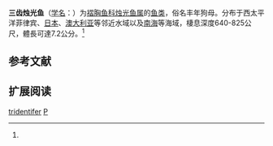 {{Speciesbox
| name = 三齿烛光鱼
| status = NE
| status_system = IUCN3.1
| image = Polyipnus tridentifer.jpg
| genus = Polyipnus
| species = tridentifer
| authority = McCulloch, 1914<ref name='id5471'>{{cite web| url =http://www.bioinfo.cn/db05/BjdwSpecies.php?action=view&id=5471| title =三齿烛光鱼| work =中国动物物种编目数据库| publisher =中国科学院微生物研究所| author =中国科学院动物研究所| accessdate =2009-04-11| deadurl =yes| archiveurl =https://web.archive.org/web/20131203122335/http://www.bioinfo.cn/db05/BjdwSpecies.php?action=view| archivedate =2013-12-03}}</ref>
| synonyms = *''Polyipnus trigentifer''<br /><small>McCulloch, 1914</small>
}}

'''三齿烛光鱼'''（[[学名|学名]]：{{lang|la|''Polyipnus tridentifer''}}）为[[褶胸鱼科|褶胸鱼科]][[烛光鱼属|烛光鱼属]]的[[鱼类|鱼类]]，俗名丰年狗母。分布于西太平洋菲律宾、[[日本|日本]]、[[澳大利亚|澳大利亚]]等邻近水域以及[[南海|南海]]等海域，棲息深度640-825公尺，體長可達7.2公分。<ref name='id5471'/>

== 参考文献 ==
{{reflist}}

== 扩展阅读 ==
{{refbegin}}
{{wikispecies-inline|Polyipnus tridentifer|三齿烛光鱼}}
{{refend}}
{{Taxonbar|from=Q2032278}}

[[Category:烛光鱼属|tridentifer]]
[[Category:1914年描述的魚類|P]]

{{鮭形目小作品}}